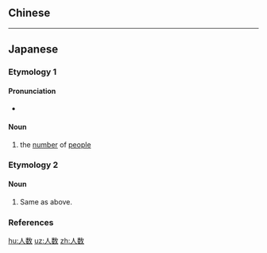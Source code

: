 {{also|人數}}
==Chinese==
{{zh-see|人數}}

----

==Japanese==

===Etymology 1===
{{ja-kanjitab|にん|すう|k2=ずう|yomi=on}}

====Pronunciation====
* {{ja-pron|にんずう|y=o|acc=1|acc_ref=NHK}}

====Noun====
{{ja-noun|にんずう}}

# the [[number]] of [[people]]

===Etymology 2===
{{ja-kanjitab|ひと|かず|yomi=kun}}

====Noun====
{{ja-noun|ひとかず}}

# Same as above.

===References===
<references/>

[[hu:人数]]
[[uz:人数]]
[[zh:人数]]